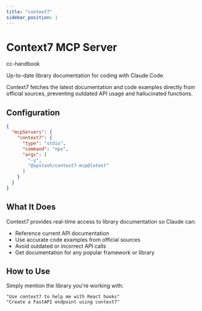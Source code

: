 ```yaml
---
title: "context7"
sidebar_position: 1
---
```



# Context7 MCP Server

<span className="badge badge--primary">cc-handbook</span>

Up-to-date library documentation for coding with Claude Code.

Context7 fetches the latest documentation and code examples directly from official sources, preventing outdated API usage and hallucinated functions.

## Configuration

```json
{
  "mcpServers": {
    "context7": {
      "type": "stdio",
      "command": "npx",
      "args": [
        "-y",
        "@upstash/context7-mcp@latest"
      ]
    }
  }
}
```

## What It Does

Context7 provides real-time access to library documentation so Claude can:

- Reference current API documentation
- Use accurate code examples from official sources
- Avoid outdated or incorrect API calls
- Get documentation for any popular framework or library

## How to Use

Simply mention the library you're working with:

```
"Use context7 to help me with React hooks"
"Create a FastAPI endpoint using context7"
```